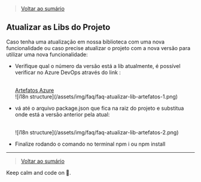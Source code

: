 
<Meta title="Guide/FAQ/Atualizar libs" />

> [Voltar ao sumário](/?path=/docs/guide-faq-summary--page)

## Atualizar as Libs do Projeto

Caso tenha uma atualização em nossa biblioteca com uma nova funcionalidade ou caso
precise atualizar o projeto com a nova versão para utilizar uma nova funcionalidade:

- Verifique qual o número da versão está a lib atualmente, é possível verificar no Azure DevOps através do link :

  <br />
  <a target="_blank" href="https://dev.azure.com/hubert-vso/dev/_artifacts">
    Artefatos Azure
  </a>
  <br />
  ![i18n structure](/assets/img/faq/faq-atualizar-lib-artefatos-1.png)

  <br />

- vá até o arquivo package.json que fica na raiz do projeto e substitua onde está a versão anterior pela atual:

  <br />
  ![i18n structure](/assets/img/faq/faq-atualizar-lib-artefatos-2.png)

- Finalize rodando o comando no terminal npm i ou npm install

---

> [Voltar ao sumário](/?path=/docs/guide-faq-summary--page)

Keep calm and code on 🤘.
